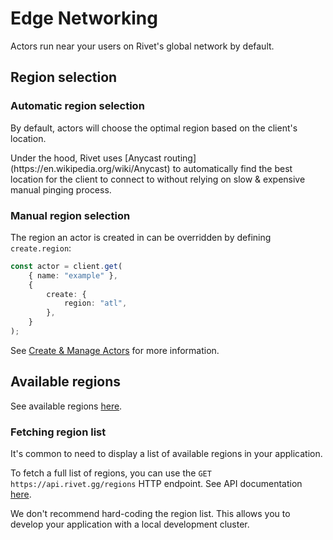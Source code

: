 # Edge Networking

Actors run near your users on Rivet's global network by default.

## Region selection

### Automatic region selection

By default, actors will choose the optimal region based on the client's location.

<Note>
	Under the hood, Rivet uses [Anycast routing](https://en.wikipedia.org/wiki/Anycast) to automatically find
	the best location for the client to connect to without relying on slow & expensive manual pinging process.
</Note>

### Manual region selection

The region an actor is created in can be overridden by defining `create.region`:

```typescript {{ "title": "client.ts" }}
const actor = client.get(
	{ name: "example" },
	{
		create: {
			region: "atl",
		},
	}
);
```

See [Create & Manage Actors](/docs/manage) for more information.

## Available regions

See available regions [here](/docs/regions).

### Fetching region list

It's common to need to display a list of available regions in your application.

To fetch a full list of regions, you can use the `GET https://api.rivet.gg/regions` HTTP endpoint. See API documentation [here](/docs/api/actor/regions/list).

We don't recommend hard-coding the region list. This allows you to develop your application with a local development cluster.
